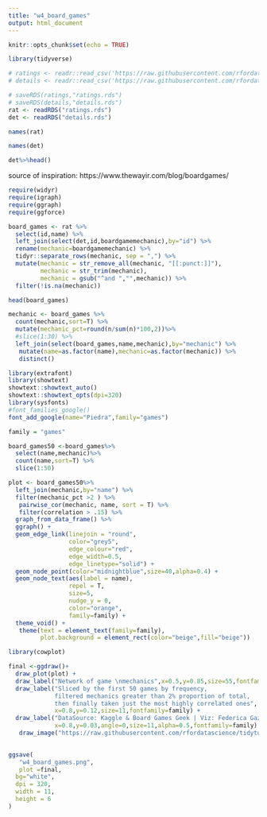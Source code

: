 ```yaml
---
title: "w4_board_games"
output: html_document
---
```


```r
knitr::opts_chunk$set(echo = TRUE)
```

```r
library(tidyverse)
```


```r
# ratings <- readr::read_csv('https://raw.githubusercontent.com/rfordatascience/tidytuesday/master/data/2022/2022-01-25/ratings.csv')
# details <- readr::read_csv('https://raw.githubusercontent.com/rfordatascience/tidytuesday/master/data/2022/2022-01-25/details.csv')
```

```r
# saveRDS(ratings,"ratings.rds")
# saveRDS(details,"details.rds")
rat <- readRDS("ratings.rds")
det <- readRDS("details.rds")
```

```r
names(rat)
```

```r
names(det)
```


```r
det%>%head()
```


source of inspiration: https://www.thewayir.com/blog/boardgames/
```r
require(widyr)
require(igraph)
require(ggraph)
require(ggforce)

board_games <- rat %>%
  select(id,name) %>%
  left_join(select(det,id,boardgamemechanic),by="id") %>%
  rename(mechanic=boardgamemechanic) %>%
  tidyr::separate_rows(mechanic, sep = ",") %>% 
  mutate(mechanic = str_remove_all(mechanic, "[[:punct:]]"),
         mechanic = str_trim(mechanic),
         mechanic = gsub("^and ","",mechanic)) %>% 
  filter(!is.na(mechanic))

head(board_games)
```


```r
mechanic <- board_games %>% 
  count(mechanic,sort=T) %>%
  mutate(mechanic_pct=round(n/sum(n)*100,2))%>%
  #slice(1:30) %>%
  left_join(select(board_games,name,mechanic),by="mechanic") %>%
   mutate(name=as.factor(name),mechanic=as.factor(mechanic)) %>% 
   distinct() 
```


```r
library(extrafont)
library(showtext)
showtext::showtext_auto()
showtext::showtext_opts(dpi=320)
library(sysfonts)
#font_families_google()
font_add_google(name="Piedra",family="games")

family = "games"
```



```r
board_games50 <-board_games%>%
  select(name,mechanic)%>%
  count(name,sort=T) %>%
  slice(1:50)
```



```r
plot <- board_games50%>%
  left_join(mechanic,by="name") %>%
  filter(mechanic_pct >2 ) %>%
   pairwise_cor(mechanic, name, sort = T) %>% 
   filter(correlation > .15) %>% 
  graph_from_data_frame() %>% 
  ggraph() +
  geom_edge_link(linejoin = "round",
                 color="grey5",
                 edge_colour="red",
                 edge_width=0.5,
                 edge_linetype="solid") +
  geom_node_point(color="midnightblue",size=40,alpha=0.4) +
  geom_node_text(aes(label = name), 
                 repel = T,
                 size=5,
                 nudge_y = 0,
                 color="orange",
                 family=family) + 
  theme_void() +
   theme(text = element_text(family=family),
         plot.background = element_rect(color="beige",fill="beige"))

library(cowplot)

final <-ggdraw()+
  draw_plot(plot) +
  draw_label("Network of game \nmechanics",x=0.5,y=0.85,size=55,fontfamily=family)+
  draw_label("Sliced by the first 50 games by frequency, 
             filtered mechanics greater than 2% proportion of total,
             then finally taken just the most highly correlated ones",
             x=0.8,y=0.12,size=11,fontfamily=family) +
  draw_label("DataSource: Kaggle & Board Games Geek | Viz: Federica Gazzelloni",
             x=0.8,y=0.03,angle=0,size=11,alpha=0.5,fontfamily=family) +
   draw_image("https://raw.githubusercontent.com/rfordatascience/tidytuesday/master/static/plot_logo.png",x=0.09,y=-0.47,scale=0.05)
  

ggsave(
   "w4_board_games.png",
   plot =final,
  bg="white",
  dpi = 320,
  width = 11,
  height = 6
)
```


